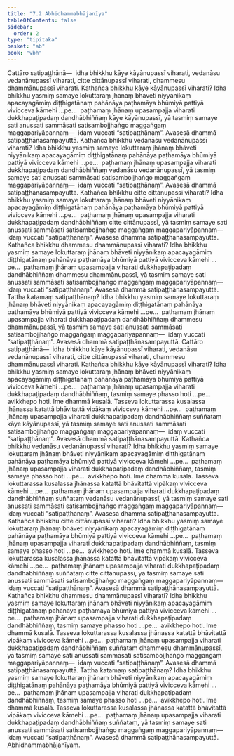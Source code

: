 ```yaml
---
title: "7.2 Abhidhammabhājanīya"
tableOfContents: false
sidebar:
  order: 2
type: "tipitaka"
basket: "ab"
book: "vbh"
---
```



<DynamicBreadcrumb />

<Division number="374" book="vbh" bookNo="30" page="210">

<Paragraph number="1369" book="vbh">
Cattāro satipaṭṭhānā—  idha bhikkhu kāye kāyānupassī viharati, vedanāsu vedanānupassī viharati, citte cittānupassī viharati, dhammesu dhammānupassī viharati.
</Paragraph>

</Division>
<Division number="375" book="vbh" bookNo="30" page="210">

<Paragraph number="1370" book="vbh">
Kathañca bhikkhu kāye kāyānupassī viharati? Idha bhikkhu yasmiṃ samaye lokuttaraṃ jhānaṃ bhāveti niyyānikaṃ apacayagāmiṃ diṭṭhigatānaṃ pahānāya paṭhamāya bhūmiyā pattiyā vivicceva kāmehi …pe…  paṭhamaṃ jhānaṃ upasampajja viharati dukkhapaṭipadaṃ dandhābhiññaṃ kāye kāyānupassī, yā tasmiṃ samaye sati anussati sammāsati satisambojjhaṅgo maggaṅgaṃ maggapariyāpannaṃ—  idaṃ vuccati “satipaṭṭhānaṃ”. Avasesā dhammā satipaṭṭhānasampayuttā.
</Paragraph>

</Division>
<Division number="376" book="vbh" bookNo="30" page="211">

<Paragraph number="1371" book="vbh">
Kathañca bhikkhu vedanāsu vedanānupassī viharati? Idha bhikkhu yasmiṃ samaye lokuttaraṃ jhānaṃ bhāveti niyyānikaṃ apacayagāmiṃ diṭṭhigatānaṃ pahānāya paṭhamāya bhūmiyā pattiyā vivicceva kāmehi …pe…  paṭhamaṃ jhānaṃ upasampajja viharati dukkhapaṭipadaṃ dandhābhiññaṃ vedanāsu vedanānupassī, yā tasmiṃ samaye sati anussati sammāsati satisambojjhaṅgo maggaṅgaṃ maggapariyāpannaṃ—  idaṃ vuccati “satipaṭṭhānaṃ”. Avasesā dhammā satipaṭṭhānasampayuttā.
</Paragraph>

</Division>
<Division number="377" book="vbh" bookNo="30" page="211">

<Paragraph number="1372" book="vbh">
Kathañca bhikkhu citte cittānupassī viharati? Idha bhikkhu yasmiṃ samaye lokuttaraṃ jhānaṃ bhāveti niyyānikaṃ apacayagāmiṃ diṭṭhigatānaṃ pahānāya paṭhamāya bhūmiyā pattiyā vivicceva kāmehi …pe…  paṭhamaṃ jhānaṃ upasampajja viharati dukkhapaṭipadaṃ dandhābhiññaṃ citte cittānupassī, yā tasmiṃ samaye sati anussati sammāsati satisambojjhaṅgo maggaṅgaṃ maggapariyāpannaṃ—  idaṃ vuccati “satipaṭṭhānaṃ”. Avasesā dhammā satipaṭṭhānasampayuttā.
</Paragraph>

</Division>
<Division number="378" book="vbh" bookNo="30" page="211">

<Paragraph number="1373" book="vbh">
Kathañca bhikkhu dhammesu dhammānupassī viharati? Idha bhikkhu yasmiṃ samaye lokuttaraṃ jhānaṃ bhāveti niyyānikaṃ apacayagāmiṃ diṭṭhigatānaṃ pahānāya paṭhamāya bhūmiyā pattiyā vivicceva kāmehi …pe…  paṭhamaṃ jhānaṃ upasampajja viharati dukkhapaṭipadaṃ dandhābhiññaṃ dhammesu dhammānupassī, yā tasmiṃ samaye sati anussati sammāsati satisambojjhaṅgo maggaṅgaṃ maggapariyāpannaṃ—  idaṃ vuccati “satipaṭṭhānaṃ”. Avasesā dhammā satipaṭṭhānasampayuttā.
</Paragraph>

</Division>
<Division number="379" book="vbh" bookNo="30" page="211">

<Paragraph number="1374" book="vbh">
Tattha katamaṃ satipaṭṭhānaṃ? Idha bhikkhu yasmiṃ samaye lokuttaraṃ jhānaṃ bhāveti niyyānikaṃ apacayagāmiṃ diṭṭhigatānaṃ pahānāya paṭhamāya bhūmiyā pattiyā vivicceva kāmehi …pe…  paṭhamaṃ jhānaṃ upasampajja viharati dukkhapaṭipadaṃ dandhābhiññaṃ dhammesu dhammānupassī, yā tasmiṃ samaye sati anussati sammāsati satisambojjhaṅgo maggaṅgaṃ maggapariyāpannaṃ—  idaṃ vuccati “satipaṭṭhānaṃ”. Avasesā dhammā satipaṭṭhānasampayuttā.
</Paragraph>

</Division>
<Division number="380" book="vbh" bookNo="30" page="211">

<Paragraph number="1375" book="vbh">
Cattāro satipaṭṭhānā—  idha bhikkhu kāye kāyānupassī viharati, vedanāsu vedanānupassī viharati, citte cittānupassī viharati, dhammesu dhammānupassī viharati.
</Paragraph>

</Division>
<Division number="381" book="vbh" bookNo="30" page="212">

<Paragraph number="1376" book="vbh">
Kathañca bhikkhu kāye kāyānupassī viharati? Idha bhikkhu yasmiṃ samaye lokuttaraṃ jhānaṃ bhāveti niyyānikaṃ apacayagāmiṃ diṭṭhigatānaṃ pahānāya paṭhamāya bhūmiyā pattiyā vivicceva kāmehi …pe…  paṭhamaṃ jhānaṃ upasampajja viharati dukkhapaṭipadaṃ dandhābhiññaṃ, tasmiṃ samaye phasso hoti …pe…  avikkhepo hoti. Ime dhammā kusalā. Tasseva lokuttarassa kusalassa jhānassa katattā bhāvitattā vipākaṃ vivicceva kāmehi …pe…  paṭhamaṃ jhānaṃ upasampajja viharati dukkhapaṭipadaṃ dandhābhiññaṃ suññataṃ kāye kāyānupassī, yā tasmiṃ samaye sati anussati sammāsati satisambojjhaṅgo maggaṅgaṃ maggapariyāpannaṃ—  idaṃ vuccati “satipaṭṭhānaṃ”. Avasesā dhammā satipaṭṭhānasampayuttā.
</Paragraph>

</Division>
<Division number="382" book="vbh" bookNo="30" page="212">

<Paragraph number="1377" book="vbh">
Kathañca bhikkhu vedanāsu vedanānupassī viharati? Idha bhikkhu yasmiṃ samaye lokuttaraṃ jhānaṃ bhāveti niyyānikaṃ apacayagāmiṃ diṭṭhigatānaṃ pahānāya paṭhamāya bhūmiyā pattiyā vivicceva kāmehi …pe…  paṭhamaṃ jhānaṃ upasampajja viharati dukkhapaṭipadaṃ dandhābhiññaṃ, tasmiṃ samaye phasso hoti …pe…  avikkhepo hoti. Ime dhammā kusalā. Tasseva lokuttarassa kusalassa jhānassa katattā bhāvitattā vipākaṃ vivicceva kāmehi …pe…  paṭhamaṃ jhānaṃ upasampajja viharati dukkhapaṭipadaṃ dandhābhiññaṃ suññataṃ vedanāsu vedanānupassī, yā tasmiṃ samaye sati anussati sammāsati satisambojjhaṅgo maggaṅgaṃ maggapariyāpannaṃ—  idaṃ vuccati “satipaṭṭhānaṃ”. Avasesā dhammā satipaṭṭhānasampayuttā.
</Paragraph>

</Division>
<Division number="383" book="vbh" bookNo="30" page="212">

<Paragraph number="1378" book="vbh">
Kathañca bhikkhu citte cittānupassī viharati? Idha bhikkhu yasmiṃ samaye lokuttaraṃ jhānaṃ bhāveti niyyānikaṃ apacayagāmiṃ diṭṭhigatānaṃ pahānāya paṭhamāya bhūmiyā pattiyā vivicceva kāmehi …pe…  paṭhamaṃ jhānaṃ upasampajja viharati dukkhapaṭipadaṃ dandhābhiññaṃ, tasmiṃ samaye phasso hoti …pe…  avikkhepo hoti. Ime dhammā kusalā. Tasseva lokuttarassa kusalassa jhānassa katattā bhāvitattā vipākaṃ vivicceva kāmehi …pe…  paṭhamaṃ jhānaṃ upasampajja viharati dukkhapaṭipadaṃ dandhābhiññaṃ suññataṃ citte cittānupassī, yā tasmiṃ samaye sati anussati sammāsati satisambojjhaṅgo maggaṅgaṃ maggapariyāpannaṃ—  idaṃ vuccati “satipaṭṭhānaṃ”. Avasesā dhammā satipaṭṭhānasampayuttā.
</Paragraph>

</Division>
<Division number="384" book="vbh" bookNo="30" page="213">

<Paragraph number="1379" book="vbh">
Kathañca bhikkhu dhammesu dhammānupassī viharati? Idha bhikkhu yasmiṃ samaye lokuttaraṃ jhānaṃ bhāveti niyyānikaṃ apacayagāmiṃ diṭṭhigatānaṃ pahānāya paṭhamāya bhūmiyā pattiyā vivicceva kāmehi …pe…  paṭhamaṃ jhānaṃ upasampajja viharati dukkhapaṭipadaṃ dandhābhiññaṃ, tasmiṃ samaye phasso hoti …pe…  avikkhepo hoti. Ime dhammā kusalā. Tasseva lokuttarassa kusalassa jhānassa katattā bhāvitattā vipākaṃ vivicceva kāmehi …pe…  paṭhamaṃ jhānaṃ upasampajja viharati dukkhapaṭipadaṃ dandhābhiññaṃ suññataṃ dhammesu dhammānupassī, yā tasmiṃ samaye sati anussati sammāsati satisambojjhaṅgo maggaṅgaṃ maggapariyāpannaṃ—  idaṃ vuccati “satipaṭṭhānaṃ”. Avasesā dhammā satipaṭṭhānasampayuttā.
</Paragraph>

</Division>
<Division number="385" book="vbh" bookNo="30" page="213">

<Paragraph number="1380" book="vbh">
Tattha katamaṃ satipaṭṭhānaṃ? Idha bhikkhu yasmiṃ samaye lokuttaraṃ jhānaṃ bhāveti niyyānikaṃ apacayagāmiṃ diṭṭhigatānaṃ pahānāya paṭhamāya bhūmiyā pattiyā vivicceva kāmehi …pe…  paṭhamaṃ jhānaṃ upasampajja viharati dukkhapaṭipadaṃ dandhābhiññaṃ, tasmiṃ samaye phasso hoti …pe…  avikkhepo hoti. Ime dhammā kusalā. Tasseva lokuttarassa kusalassa jhānassa katattā bhāvitattā vipākaṃ vivicceva kāmehi …pe…  paṭhamaṃ jhānaṃ upasampajja viharati dukkhapaṭipadaṃ dandhābhiññaṃ suññataṃ, yā tasmiṃ samaye sati anussati sammāsati satisambojjhaṅgo maggaṅgaṃ maggapariyāpannaṃ—  idaṃ vuccati “satipaṭṭhānaṃ”. Avasesā dhammā satipaṭṭhānasampayuttā.

</Paragraph>
</Division>

<Paragraph number="1381" type="center" book="vbh">
Abhidhammabhājanīyaṃ.
</Paragraph>